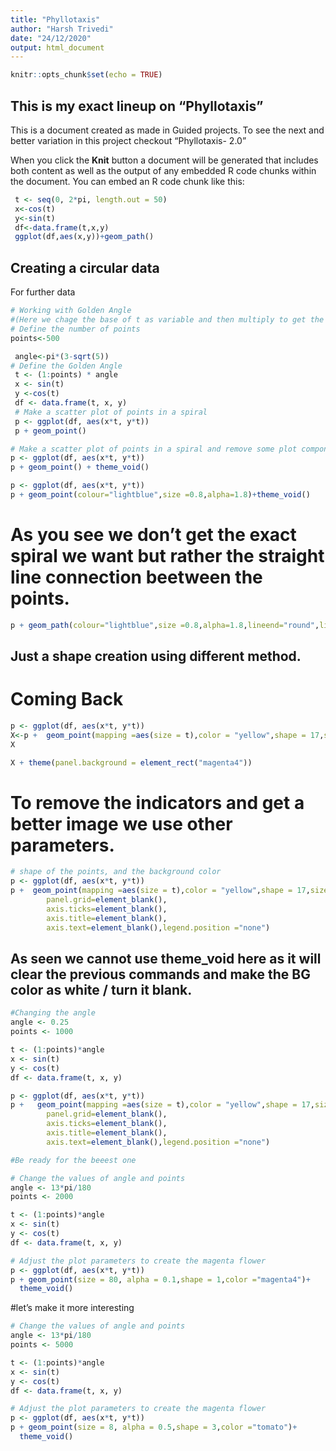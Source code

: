 ---
title: "Phyllotaxis"
author: "Harsh Trivedi"
date: "24/12/2020"
output: html_document
---

```{r setup, include=FALSE}
knitr::opts_chunk$set(echo = TRUE)
```

## This is my exact lineup on "Phyllotaxis"

This is a document created as made in Guided projects.
To see the next and better variation in this project checkout "Phyllotaxis- 2.0"

When you click the **Knit** button a document will be generated that includes both content as well as the output of any embedded R code chunks within the document. You can embed an R code chunk like this:

```{r library(ggplot2)}
 t <- seq(0, 2*pi, length.out = 50)
 x<-cos(t)
 y<-sin(t)
 df<-data.frame(t,x,y)
 ggplot(df,aes(x,y))+geom_path()

```

## Creating a circular data

For further data
```{r }
# Working with Golden Angle 
#(Here we chage the base of t as variable and then multiply to get the factor in our main variables of x and y)
# Define the number of points
points<-500
```

```{r}
 angle<-pi*(3-sqrt(5))
# Define the Golden Angle
 t <- (1:points) * angle
 x <- sin(t)
 y <-cos(t)
 df <- data.frame(t, x, y)
 # Make a scatter plot of points in a spiral
 p <- ggplot(df, aes(x*t, y*t))
 p + geom_point()
```

```{r}
# Make a scatter plot of points in a spiral and remove some plot components
p <- ggplot(df, aes(x*t, y*t))
p + geom_point() + theme_void()
```
```{r}
p <- ggplot(df, aes(x*t, y*t))
p + geom_point(colour="lightblue",size =0.8,alpha=1.8)+theme_void()
```
# As you see we don't get the exact spiral we want but rather the straight line connection beetween the points.

```{r}
p + geom_path(colour="lightblue",size =0.8,alpha=1.8,lineend="round",linejoin="mitre")+coord_fixed()+theme_void()
```
## Just a shape creation using different method.
# Coming Back
```{r}
p <- ggplot(df, aes(x*t, y*t))
X<-p +  geom_point(mapping =aes(size = t),color = "yellow",shape = 17,size=8,alpha=0.5)
X
```
```{r}
X + theme(panel.background = element_rect("magenta4"))
```
# To remove the indicators and get a better image we use other parameters.
```{r}
# shape of the points, and the background color
p <- ggplot(df, aes(x*t, y*t))
p +  geom_point(mapping =aes(size = t),color = "yellow",shape = 17,size=8,alpha=0.5)+theme(panel.background = element_rect(fill="darkmagenta"),
        panel.grid=element_blank(),
        axis.ticks=element_blank(),
        axis.title=element_blank(),
        axis.text=element_blank(),legend.position ="none")
```

## As seen we cannot use theme_void here as it will clear the previous commands and make the BG color as white / turn it blank.

```{r}
#Changing the angle
angle <- 0.25
points <- 1000

t <- (1:points)*angle
x <- sin(t)
y <- cos(t)
df <- data.frame(t, x, y)

p <- ggplot(df, aes(x*t, y*t))
p +   geom_point(mapping =aes(size = t),color = "yellow",shape = 17,size=8,alpha=0.5)+theme(panel.background = element_rect(fill="darkmagenta"),
        panel.grid=element_blank(),
        axis.ticks=element_blank(),
        axis.title=element_blank(),
        axis.text=element_blank(),legend.position ="none")
```
```{r}
#Be ready for the beeest one

# Change the values of angle and points
angle <- 13*pi/180
points <- 2000

t <- (1:points)*angle
x <- sin(t)
y <- cos(t)
df <- data.frame(t, x, y)

# Adjust the plot parameters to create the magenta flower
p <- ggplot(df, aes(x*t, y*t))
p + geom_point(size = 80, alpha = 0.1,shape = 1,color ="magenta4")+
  theme_void()
```

#let's make it more interesting
```{r}
# Change the values of angle and points
angle <- 13*pi/180
points <- 5000

t <- (1:points)*angle
x <- sin(t)
y <- cos(t)
df <- data.frame(t, x, y)

# Adjust the plot parameters to create the magenta flower
p <- ggplot(df, aes(x*t, y*t))
p + geom_point(size = 8, alpha = 0.5,shape = 3,color ="tomato")+
  theme_void()
```